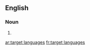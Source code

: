 
==English==

===Noun===
{{head|en|plural}}

# {{plural of|target language|lang=en|nocat=1}}

[[ar:target languages]]
[[fr:target languages]]